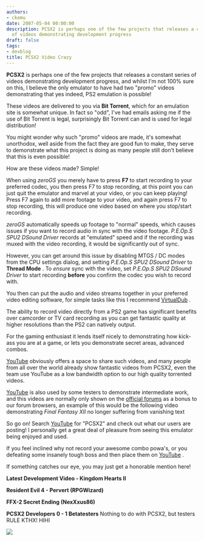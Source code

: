 ```yaml
---
authors:
- ckemu
date: 2007-05-04 00:00:00
description: PCSX2 is perhaps one of the few projects that releases a constant series
  of videos demonstrating development progress
draft: false
tags:
- devblog
title: PCSX2 Video Crazy
---
```


**PCSX2** is perhaps one of the few projects that releases a constant
series of videos demonstrating development progress, and whilst I'm not
100% sure on this, I believe the only emulator to have had two "promo"
videos demonstrating that yes indeed, PS2 emulation is possible!

<!-- truncate -->

These videos are delivered to you via **Bit Torrent**, which for an emulation
site is somewhat unique. In fact so "odd", I've had emails asking me if
the use of Bit Torrent is legal, surprisingly Bit Torrent can and is
used for legal distribution!

You might wonder why such "promo" videos are made, it's somewhat
unorthodox, well aside from the fact they are good fun to make, they
serve to demonstrate what this project is doing as many people still
don't believe that this is even possible!

How are these videos made? Simple!

When using *zeroGS* you merely have to press **F7** to start recording
to your preferred codec, you then press F7 to stop recording, at this
point you can just quit the emulator and marvel at your video, or you
can keep playing! Press F7 again to add more footage to your video, and
again press F7 to stop recording, this will produce one video based on
where you stop/start recording.

*zeroGS* automatically speeds up footage to "normal" speeds, which
causes issues if you want to record audio in sync with the video
footage. *P.E.Op.S SPU2 DSound Driver* records at "emulated" speed and
if the recording was muxed with the video recording, it would be
significantly out of sync.

However, you can get around this issue by disabling MTGS / DC modes from
the CPU settings dialog, and setting *P.E.Op.S SPU2 DSound Driver* to
**Thread Mode** . To *ensure* sync with the video, set *P.E.Op.S SPU2
DSound Driver* to start recording **before** you confirm the codec you
wish to record with.

You then can put the audio and video streams together in your preferred
video editing software, for simple tasks like this I recommend
[VirtualDub](http://www.virtualdub.org/) .

The ability to record video directly from a PS2 game has significant
benefits over camcorder or TV card recording as you can get fantastic
quality at higher resolutions than the PS2 can natively output.

For the gaming enthusiast it lends itself nicely to demonstrating how
kick-ass you are at a game, or lets you demonstrate secret areas,
advanced combos.

[YouTube](http://www.youtube.com) obviously offers a space to share such
videos, and many people from all over the world already show fantastic
videos from PCSX2, even the team use YouTube as a low bandwidth option
to our high quality torrented videos.

[YouTube](http://www.youtube.com) is also used by some testers to
demonstrate intermediate work, and this videos are normally only shown
on the [official forums](http://forums.pcsx2.net) as a bonus to our
forum browsers, an example of this would be the following video
demonstrating *Final Fantasy XII* no longer suffering from vanishing
text

<!-- TODO - embed video links were lost! -->

So go on! Search [YouTube](http://www.youtube.com) for "PCSX2" and check
out what our users are posting! I personally get a great deal of
pleasure from seeing this emulator being enjoyed and used.

If you feel inclined why not record your awesome combo powa's, or you
defeating some insanely tough boss and then place them on
[YouTube](http://www.youtube.com) .

If something catches our eye, you may just get a honorable mention here!

**Latest Development Video - Kingdom Hearts II**





**Resident Evil 4 - Pervert (RPGWizard)**





**FFX-2 Secret Ending (NexXxus86)**





**PCSX2 Developers 0 - 1 Betatesters**
Nothing to do with PCSX2, but testers RULE KTHX! HIHI


![](./img/pcsx2-video-crazy.jpg)